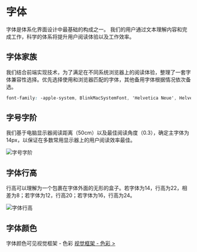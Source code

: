 # 字体

字体是体系化界面设计中最基础的构成之一。
我们的用户通过文本理解内容和完成工作，科学的体系将提升用户阅读体验以及工作效率。

## 字体家族

我们结合前端实现技术，为了满足在不同系统浏览器上的阅读体验，整理了一套字体兼容性选择。优先选择使用和浏览器匹配的字体，其他备用字体根据情况依次备选。

``` css
font-family: -apple-system, BlinkMacSystemFont, 'Helvetica Neue', Helvetica, Arial, 'Microsoft Yahei', 'Hiragino Sans GB', 'Heiti SC', 'WenQuanYi Micro Hei', sans-serif;
```

## 字号字阶

我们基于电脑显示器阅读距离（50cm）以及最佳阅读角度（0.3），确定主字体为14px，以保证在多数常用显示器上的用户阅读效率最佳。

<img src="<BASE_URL>/static/img/designs/font-1.png" srcSet="<BASE_URL>/static/img/designs/font-1@2x.png 2x" alt="字号字阶" />

<!---
@Todo: 缺图
-->

## 字体行高

行高可以理解为一个包裹在字体外面的无形的盒子。若字体为14，行高为22，相差为8；若字体为12，行高20；若字体为16，行高为24。

<img src="<BASE_URL>/static/img/designs/font-2.png" srcSet="<BASE_URL>/static/img/designs/font-2@2x.png 2x" alt="字体行高" />

## 字体颜色

字体颜色可见视觉框架 - 色彩 <a href="./color">视觉框架 - 色彩 &gt; </a>
